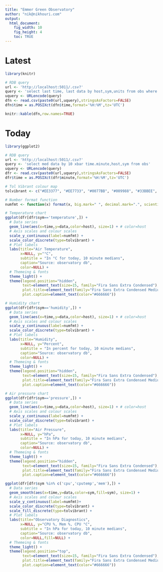 ```yaml
---
title: "Emmer Green Observatory"
author: "nik@nikhouri.com"
output:
  html_document:
    fig_width: 10
    fig_height: 4
    toc: TRUE
---
```


# Latest
```r
library(knitr)

# RDB query
url <- 'http://localhost:5011/.csv?'
query <- 'select last time, last data by host,sym,units from obs where host=`garden'
uquery <- URLencode(query)
dfn <- read.csv(paste0(url,uquery),stringsAsFactors=FALSE)
dfn$time = as.POSIXct(dfn$time,format='%H:%M',tz='UTC')

knitr::kable(dfn,row.names=TRUE)
```

# Today

```r
library(ggplot2)

# RDB query
url <- 'http://localhost:5011/.csv?'
query <- 'select med data by 10 xbar time.minute,host,sym from obs'
uquery <- URLencode(query)
dfr <- read.csv(paste0(url,uquery),stringsAsFactors=FALSE)
dfr$time = as.POSIXct(dfr$minute,format='%H:%M',tz='UTC')

# Tol Vibrant colour map
tolvibrant <- c("#EE3377", "#EE7733", "#0077BB", "#009988", "#33BBEE", "#CC3311", "#BBBBBB")

# Number format function
numfmt <- function(x) format(x, big.mark=" ", decimal.mark=".", scientific=FALSE)

# Temperature chart
ggplot(dfr[dfr$sym=='temperature',]) +
  # Data series
  geom_line(aes(x=time,y=data,color=host), size=1) + # color=host
  # Axis scales and colour scales
  scale_y_continuous(label=numfmt) +
  scale_color_discrete(type=tolvibrant) +
  # Plot labels
  labs(title="Air Temperature",
       x=NULL, y="°C",
       subtitle = "In °C for today, 10 minute medians",
       caption="Source: observatory db",
       color=NULL) +
  # Themeing & fonts
  theme_light() +
  theme(legend.position="hidden",
        text=element_text(size=15, family="Fira Sans Extra Condensed"),
        plot.title=element_text(family="Fira Sans Extra Condensed Medium"),
        plot.caption=element_text(color="#666666"))

# Humidity chart
ggplot(dfr[dfr$sym=='humidity',]) +
  # Data series
  geom_line(aes(x=time,y=data,color=host), size=1) + # color=host
  # Axis scales and colour scales
  scale_y_continuous(label=numfmt) +
  scale_color_discrete(type=tolvibrant) +
  # Plot labels
  labs(title="Humidity",
       x=NULL, y="Percent",
       subtitle = "In percent for today, 10 minute medians",
       caption="Source: observatory db",
       color=NULL) +
  # Themeing & fonts
  theme_light() +
  theme(legend.position="hidden",
        text=element_text(size=15, family="Fira Sans Extra Condensed"),
        plot.title=element_text(family="Fira Sans Extra Condensed Medium"),
        plot.caption=element_text(color="#666666"))

# Air pressure chart
ggplot(dfr[dfr$sym=='pressure',]) +
  # Data series
  geom_line(aes(x=time,y=data,color=host), size=1) + # color=host
  # Axis scales and colour scales
  scale_y_continuous(label=numfmt) +
  scale_color_discrete(type=tolvibrant) +
  # Plot labels
  labs(title="Air Pressure",
       x=NULL, y="hPa",
       subtitle = "In hPa for today, 10 minute medians",
       caption="Source: observatory db",
       color=NULL) +
  # Themeing & fonts
  theme_light() +
  theme(legend.position="hidden",
        text=element_text(size=15, family="Fira Sans Extra Condensed"),
        plot.title=element_text(family="Fira Sans Extra Condensed Medium"),
        plot.caption=element_text(color="#666666"))
```

```r
ggplot(dfr[dfr$sym %in% c('cpu','cputemp','mem'),]) +
  # Data series
  geom_smooth(aes(x=time,y=data,color=sym,fill=sym), size=1) +
  # Axis scales and colour scales
  scale_y_continuous(label=numfmt)+
  scale_color_discrete(type=tolvibrant) +
  scale_fill_discrete(type=tolvibrant) +
  # Plot labels
  labs(title="Observatory Diagnostics",
       x=NULL, y="CPU %, Mem %, CPU °C",
       subtitle = "In hPa for today, 10 minute medians",
       caption="Source: observatory db",
       color=NULL,fill=NULL) +
  # Themeing & fonts
  theme_light() +
  theme(legend.position="top",
        text=element_text(size=15, family="Fira Sans Extra Condensed"),
        plot.title=element_text(family="Fira Sans Extra Condensed Medium"),
        plot.caption=element_text(color="#666666"))
```